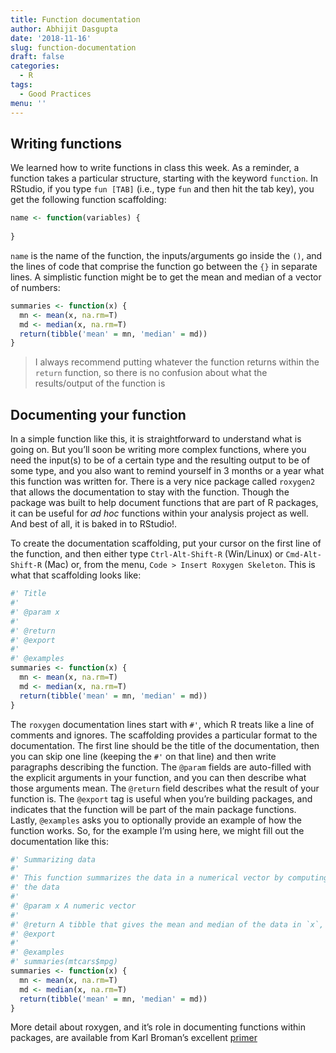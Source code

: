 ```yaml
---
title: Function documentation
author: Abhijit Dasgupta
date: '2018-11-16'
slug: function-documentation
draft: false
categories:
  - R
tags:
  - Good Practices
menu: ''
---
```


## Writing functions

We learned how to write functions in class this week. As a reminder, a function takes a
particular structure, starting with the keyword `function`. In RStudio, if you type `fun [TAB]` (i.e., type `fun` and then hit the tab key), you get the following function scaffolding:

```r
name <- function(variables) {
  
}
```

`name` is the name of the function, the inputs/arguments go inside the `()`, and the lines of 
code that comprise the function go between the `{}` in separate lines. A simplistic function might be to get the mean and median of a vector of numbers:
```r
summaries <- function(x) {
  mn <- mean(x, na.rm=T)
  md <- median(x, na.rm=T)
  return(tibble('mean' = mn, 'median' = md))
}
```

> I always recommend putting whatever the function returns within the `return` function, so there is no confusion about what the results/output of the function is

## Documenting your function

In a simple function like this, it is straightforward to understand what is going on. But you'll soon be writing more complex functions, where you need the input(s) to be of a certain type and the resulting output to be of some type, and you also want to remind yourself in 3 months or a year what this function was written for. There is a very nice package called `roxygen2` that allows the documentation to stay with the function. Though the package was built to help document functions that are part of R packages, it can be useful for _ad hoc_ functions within your analysis project as well. And best of all, it is baked in to RStudio!.

To create the documentation scaffolding, put your cursor on the first line of the function, and then either type `Ctrl-Alt-Shift-R` (Win/Linux) or `Cmd-Alt-Shift-R` (Mac) or, from the menu, `Code > Insert Roxygen Skeleton`. This is what that scaffolding looks like:

```r
#' Title
#'
#' @param x 
#'
#' @return
#' @export
#'
#' @examples
summaries <- function(x) {
  mn <- mean(x, na.rm=T)
  md <- median(x, na.rm=T)
  return(tibble('mean' = mn, 'median' = md))
}
```

The `roxygen` documentation lines start with  `#'`, which R treats like a line of comments and ignores. The scaffolding provides a particular format to the documentation. The first line should be the title of the documentation, then you can skip one line (keeping the `#'` on that line) and then write paragraphs describing the function. The `@param` fields are auto-filled with the explicit arguments in your function, and you can then describe what those arguments mean. The `@return` field describes what the result of your function is. The `@export` tag is useful when you're building packages, and indicates that the function will be part of the main package functions. Lastly, `@examples` asks you to optionally provide an example of how the function works. So, for the example I'm using here, we might fill out the documentation like this: 

```r
#' Summarizing data
#' 
#' This function summarizes the data in a numerical vector by computing the mean and median of
#' the data
#'
#' @param x A numeric vector
#'
#' @return A tibble that gives the mean and median of the data in `x`, 
#' @export
#'
#' @examples
#' summaries(mtcars$mpg)
summaries <- function(x) {
  mn <- mean(x, na.rm=T)
  md <- median(x, na.rm=T)
  return(tibble('mean' = mn, 'median' = md))
}
```

More detail about roxygen, and it's role in documenting functions within packages, are available from Karl Broman's excellent [primer](https://kbroman.org/pkg_primer/pages/docs.html){target="_blank"}
